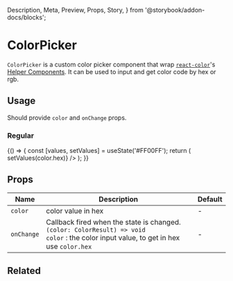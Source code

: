   Description,
  Meta,
  Preview,
  Props,
  Story,
} from '@storybook/addon-docs/blocks';


<Meta
  component={ColorPicker}
  id="Components|ColorPicker"
  title="Components|ColorPicker"
/>

# ColorPicker

`ColorPicker` is a custom color picker component that wrap [`react-color`](https://casesandberg.github.io/react-color/)'s [Helper Components](https://casesandberg.github.io/react-color/#create-helpers).
It can be used to input and get color code by hex or rgb.

## Usage

Should provide `color` and `onChange` props.

### Regular

<Preview>
  <Story name="regular">
    {() => {
      const [values, setValues] = useState('#FF00FF');
      return (
        <Grid container style={{ margin: 12 }}>
          <ColorPicker
            color={values}
            onChange={(color) => setValues(color.hex)}
          />
        </Grid>
      );
    }}
  </Story>
</Preview>

## Props

| Name       | Description                                                                                                                                         | Default |
| ---------- | --------------------------------------------------------------------------------------------------------------------------------------------------- | ------- |
| `color`    | color value in hex                                                                                                                                  | -       |
| `onChange` | Callback fired when the state is changed. <br/> `(color: ColorResult) => void` <br/> `color` : the color input value, to get in hex use `color.hex` | -       |

## Related
